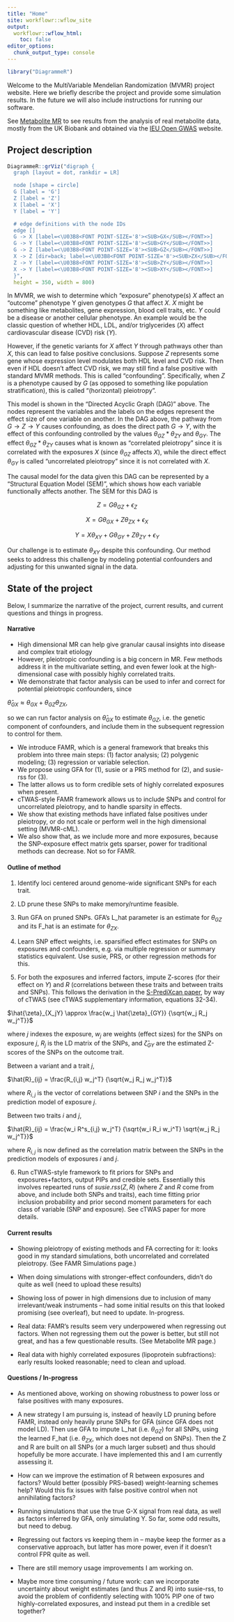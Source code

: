 ```yaml
---
title: "Home"
site: workflowr::wflow_site
output:
  workflowr::wflow_html:
    toc: false
editor_options:
  chunk_output_type: console
---
```


```r
library("DiagrammeR")
```

Welcome to the MultiVariable Mendelian Randomization (MVMR) project website.
Here we briefly describe the project and provide some simulation results.
In the future we will also include instructions for running our software.

See [Metabolite MR](realdata.html) to see results from the analysis 
of real metabolite data, mostly from the UK Biobank and obtained via
the [IEU Open GWAS](https://gwas.mrcieu.ac.uk/datasets/) website.


## Project description

```r
DiagrammeR::grViz("digraph {
  graph [layout = dot, rankdir = LR]

  node [shape = circle]
  G [label = 'G']
  Z [label = 'Z']
  X [label = 'X']
  Y [label = 'Y']

  # edge definitions with the node IDs
  edge []
  G -> X [label=<\U03B8<FONT POINT-SIZE='8'><SUB>GX</SUB></FONT>>]
  G -> Y [label=<\U03B8<FONT POINT-SIZE='8'><SUB>GY</SUB></FONT>>]
  G -> Z [label=<\U03B8<FONT POINT-SIZE='8'><SUB>GZ</SUB></FONT>>]
  X -> Z [dir=back; label=<\U03B8<FONT POINT-SIZE='8'><SUB>ZX</SUB></FONT>>]
  Z -> Y [label=<\U03B8<FONT POINT-SIZE='8'><SUB>ZY</SUB></FONT>>]
  X -> Y [label=<\U03B8<FONT POINT-SIZE='8'><SUB>XY</SUB></FONT>>]
  }",
  height = 350, width = 800)
```

In MVMR, we wish to determine which "exposure" phenotype(s) $X$ affect an "outcome" phenotype Y given genotypes $G$ that affect $X$. 
$X$ might be something like metabolites, gene expression, blood cell traits, etc.
$Y$ could be a disease or another cellular phenotype.
An example would be the classic question of whether HDL, LDL, and/or triglycerides ($X$) affect cardiovascular disease (CVD) risk ($Y$). 

However, if the genetic variants for $X$ affect $Y$ through pathways other than $X$, this can lead to false positive conclusions. 
Suppose $Z$ represents some gene whose expression level modulates both HDL level and CVD risk. 
Then even if HDL doesn't affect CVD risk, we may still find a false positive with standard MVMR methods.
This is called "confounding".
Specifically, when $Z$ is a phenotype caused by $G$ (as opposed to something like population stratification), this is called "(horizontal) pleiotropy".

This model is shown in the "Directed Acyclic Graph (DAG)" above.
The nodes represent the variables and the labels on the edges represent the effect size of one variable on another.
In the DAG above, the pathway from $G \rightarrow Z \rightarrow Y$ causes confounding, as does the direct path $G \rightarrow Y$, with the effect of this confounding controlled by the values $\theta_{GZ} * \theta_{ZY}$ and $\theta_{GY}$. 
The effect $\theta_{GZ} * \theta_{ZY}$ causes what is known as "correlated pleiotropy" since it is correlated with the exposures $X$ (since $\theta_{GZ}$ affects $X$), while the direct effect $\theta_{GY}$ is called "uncorrelated pleiotropy" since it is not correlated with $X$.

The causal model for the data given this DAG can be represented by a "Structural Equation Model (SEM)", which shows how each variable functionally affects another. The SEM for this DAG is

$$Z = G\theta_{GZ} + \epsilon_Z$$

$$X = G\theta_{GX} + Z\theta_{ZX} + \epsilon_X$$

$$Y = X\theta_{XY} + G\theta_{GY} + Z\theta_{ZY} + \epsilon_Y$$

Our challenge is to estimate $\theta_{XY}$ despite this confounding. Our method seeks to address this challenge by modeling potential confounders and adjusting for this unwanted signal in the data.




## State of the project

Below, I summarize the narrative of the project, current results, and current
questions and things in progress.

#### Narrative

- High dimensional MR can help give granular causal insights into disease and complex trait etiology
- However, pleiotropic confounding is a big concern in MR. Few methods address it in the multivariate setting, and even fewer look at the high-dimensional case with possibly highly correlated traits.
- We demonstrate that factor analysis can be used to infer and correct for potential pleiotropic confounders, since

$\hat{\theta}_{GX} \approx \theta_{GX} + \theta_{GZ}\theta_{ZX},$

so we can run factor analysis on $\hat{\theta}_{GX}$ to estimate $\theta_{GZ}$,
i.e. the genetic component of confounders, and include them in the subsequent 
regression to control for them.

- We introduce FAMR, which is a general framework that breaks this problem into three main steps: (1) factor analysis; (2) polygenic modeling; (3) regression or variable selection.
- We propose using GFA for (1), susie or a PRS method for (2), and susie-rss for (3).
- The latter allows us to form credible sets of highly correlated exposures when present.
- cTWAS-style FAMR framework allows us to include SNPs and control for uncorrelated pleiotropy, and to handle sparsity in effects.
- We show that existing methods have inflated false positives under pleiotropy, or do not scale or perform well in the high dimensional setting (MVMR-cML).
- We also show that, as we include more and more exposures, because the SNP-exposure effect matrix gets sparser, power for traditional methods can decrease. Not so for FAMR.


#### Outline of method

1. Identify loci centered around genome-wide significant SNPs for each trait.

2. LD prune these SNPs to make memory/runtime feasible.

3. Run GFA on pruned SNPs. GFA's L_hat parameter is an estimate for $\theta_{GZ}$ and its F_hat is an estimate for $\theta_{ZX}$.

4. Learn SNP effect weights, i.e. sparsified effect estimates for SNPs on exposures and confounders, e.g. via multiple regression or summary statistics equivalent. Use susie, PRS, or other regression methods for this.

5. For both the exposures and inferred factors, impute Z-scores (for their effect on $Y$) and $R$ (correlations between these traits and between traits and SNPs). This follows the 
derivation in the [S-PrediXcan paper](https://www.nature.com/articles/s41467-018-03621-1), by way of cTWAS (see cTWAS supplementary information, equations 32-34).

$\hat{\zeta}_{X_jY} \approx \frac{w_j \hat{\zeta}_{GY}} {\sqrt{w_j R_j w_j^T}}$

where $j$ indexes the exposure, $w_j$ are weights (effect sizes) for the SNPs on exposure $j$, $R_j$ is the LD matrix of the SNPs, and $\hat{\zeta}_{GY}$ are the estimated Z-scores of the SNPs on the outcome trait.

Between a variant and a trait $j$,

$\hat{R}_{ij} = \frac{R_{i,j} w_j^T} {\sqrt{w_j R_j w_j^T}}$

where $R_{i,j}$ is the vector of correlations between SNP $i$ and the SNPs in
the prediction model of exposure $j$.

Between two traits $i$ and $j$,

$\hat{R}_{ij} = \frac{w_i R^s_{i,j} w_j^T} {\sqrt{w_i R_i w_i^T} \sqrt{w_j R_j w_j^T}}$

where $R_{i,j}$ is now defined as the correlation matrix between the SNPs in the
prediction models of exposures $i$ and $j$.


6. Run cTWAS-style framework to fit priors for SNPs and exposures+factors, output PIPs and credible sets. Essentially this involves repearted runs of $susie.rss(Z, R)$ (where $Z$ and $R$ come from above, and include both SNPs and traits), each time fitting prior inclusion probability and prior second moment parameters for each class of variable (SNP and exposure). See cTWAS paper for more details.



#### Current results

- Showing pleiotropy of existing methods and FA correcting for it: looks good in my standard simulations, both uncorrelated and correlated pleiotropy. (See FAMR Simulations page.)

- When doing simulations with stronger-effect confounders, didn't do quite as well (need to upload these results)

- Showing loss of power in high dimensions due to inclusion of many irrelevant/weak instruments -- had some initial results on this that looked promising (see overleaf), but need to update. In-progress.

- Real data: FAMR's results seem very underpowered when regressing out factors. When not regressing them out the power is better, but still not great, and has a few questionable results. (See Metabolite MR page.)

- Real data with highly correlated exposures (lipoprotein subfractions): early results looked reasonable; need to clean and upload.



#### Questions / In-progress

- As mentioned above, working on showing robustness to power loss or false positives with many exposures.

- A new strategy I am pursuing is, instead of heavily LD pruning before FAMR, instead only heavily prune SNPs for GFA (since GFA does not model LD). Then use GFA to impute L_hat (i.e. $\theta_{GZ}$) for all SNPs, using the learned F_hat (i.e. $\theta_{ZX}$, which does not depend on SNPs). Then the Z and R are built on all SNPs (or a much larger subset) and thus should hopefully be more accurate. I have implemented this and I am currently assessing it.

- How can we improve the estimation of R between exposures and factors? Would better (possibly PRS-based) weight-learning schemes help? Would this fix issues with false positive control when not annihilating factors?

- Running simulations that use the true G-X signal from real data, as well as factors inferred by GFA, only simulating Y. So far, some odd results, but need to debug.

- Regressing out factors vs keeping them in -- maybe keep the former as a conservative approach, but latter has more power, even if it doesn't control FPR quite as well.

- There are still memory usage improvements I am working on.

- Maybe more time consuming / future work: can we incorporate uncertainty about weight estimates (and thus Z and R) into susie-rss, to avoid the problem of confidently selecting with 100% PIP one of two highly-correlated exposures, and instead put them in a credible set together?


